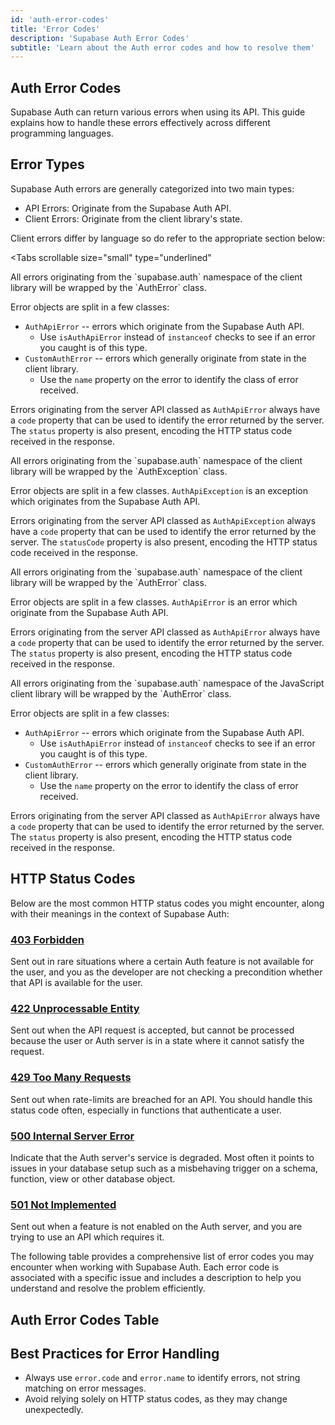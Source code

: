 ```yaml
---
id: 'auth-error-codes'
title: 'Error Codes'
description: 'Supabase Auth Error Codes'
subtitle: 'Learn about the Auth error codes and how to resolve them'
---
```


## Auth Error Codes

Supabase Auth can return various errors when using its API. This guide explains how to handle these errors effectively across different programming languages.

## Error Types

Supabase Auth errors are generally categorized into two main types:

- API Errors: Originate from the Supabase Auth API.
- Client Errors: Originate from the client library's state.

Client errors differ by language so do refer to the appropriate section below:

<Tabs
  scrollable
  size="small"
  type="underlined"
>
<TabPanel id="javascript" label="JavaScript">
All errors originating from the `supabase.auth` namespace of the client library will be wrapped by the `AuthError` class.

Error objects are split in a few classes:

- `AuthApiError` -- errors which originate from the Supabase Auth API.
  - Use `isAuthApiError` instead of `instanceof` checks to see if an error you caught is of this type.
- `CustomAuthError` -- errors which generally originate from state in the client library.
  - Use the `name` property on the error to identify the class of error received.

Errors originating from the server API classed as `AuthApiError` always have a `code` property that can be used to identify the error returned by the server. The `status` property is also present, encoding the HTTP status code received in the response.

</TabPanel>
<TabPanel id="dart" label="Dart">
All errors originating from the `supabase.auth` namespace of the client library will be wrapped by the `AuthException` class.

Error objects are split in a few classes. `AuthApiException` is an exception which originates from the Supabase Auth API.

Errors originating from the server API classed as `AuthApiException` always have a `code` property that can be used to identify the error returned by the server. The `statusCode` property is also present, encoding the HTTP status code received in the response.

</TabPanel>
<TabPanel id="python" label="Python">
All errors originating from the `supabase.auth` namespace of the client library will be wrapped by the `AuthError` class.

Error objects are split in a few classes. `AuthApiError` is an error which originate from the Supabase Auth API.

Errors originating from the server API classed as `AuthApiError` always have a `code` property that can be used to identify the error returned by the server. The `status` property is also present, encoding the HTTP status code received in the response.

</TabPanel>
<TabPanel id="kotlin" label="Kotlin">
All errors originating from the `supabase.auth` namespace of the JavaScript client library will be wrapped by the `AuthError` class.

Error objects are split in a few classes:

- `AuthApiError` -- errors which originate from the Supabase Auth API.
  - Use `isAuthApiError` instead of `instanceof` checks to see if an error you caught is of this type.
- `CustomAuthError` -- errors which generally originate from state in the client library.
  - Use the `name` property on the error to identify the class of error received.

Errors originating from the server API classed as `AuthApiError` always have a `code` property that can be used to identify the error returned by the server. The `status` property is also present, encoding the HTTP status code received in the response.

</TabPanel>

</Tabs>

## HTTP Status Codes

Below are the most common HTTP status codes you might encounter, along with their meanings in the context of Supabase Auth:

### [403 Forbidden](https://developer.mozilla.org/en-US/docs/Web/HTTP/Status/403)

Sent out in rare situations where a certain Auth feature is not available for the user, and you as the developer are not checking a precondition whether that API is available for the user.

### [422 Unprocessable Entity](https://developer.mozilla.org/en-US/docs/Web/HTTP/Status/422)

Sent out when the API request is accepted, but cannot be processed because the user or Auth server is in a state where it cannot satisfy the request.

### [429 Too Many Requests](https://developer.mozilla.org/en-US/docs/Web/HTTP/Status/429)

Sent out when rate-limits are breached for an API. You should handle this status code often, especially in functions that authenticate a user.

### [500 Internal Server Error](https://developer.mozilla.org/en-US/docs/Web/HTTP/Status/500)

Indicate that the Auth server's service is degraded. Most often it points to issues in your database setup such as a misbehaving trigger on a schema, function, view or other database object.

### [501 Not Implemented](https://developer.mozilla.org/en-US/docs/Web/HTTP/Status/501)

Sent out when a feature is not enabled on the Auth server, and you are trying to use an API which requires it.

The following table provides a comprehensive list of error codes you may encounter when working with Supabase Auth. Each error code is associated with a specific issue and includes a description to help you understand and resolve the problem efficiently.

## Auth Error Codes Table

<AuthErrorCodesTable />

## Best Practices for Error Handling

- Always use `error.code` and `error.name` to identify errors, not string matching on error messages.
- Avoid relying solely on HTTP status codes, as they may change unexpectedly.
